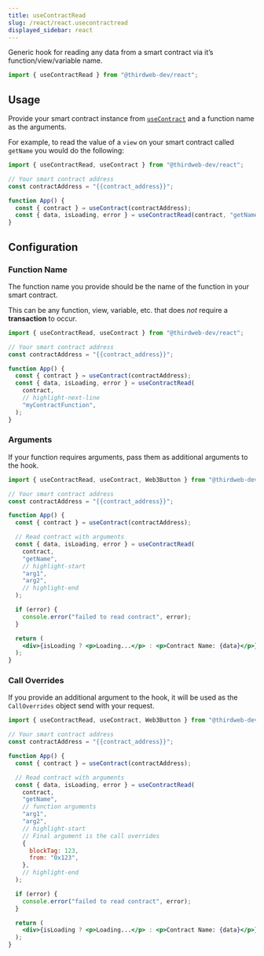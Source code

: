 ```yaml
---
title: useContractRead
slug: /react/react.usecontractread
displayed_sidebar: react
---
```



Generic hook for reading any data from a smart contract via it&rsquo;s function/view/variable name.

```jsx
import { useContractRead } from "@thirdweb-dev/react";
```

## Usage

Provide your smart contract instance from [`useContract`](/react/usecontract) and a function name as the arguments.

For example, to read the value of a `view` on your smart contract called `getName` you would do the following:

```jsx
import { useContractRead, useContract } from "@thirdweb-dev/react";

// Your smart contract address
const contractAddress = "{{contract_address}}";

function App() {
  const { contract } = useContract(contractAddress);
  const { data, isLoading, error } = useContractRead(contract, "getName");
}
```

## Configuration

### Function Name

The function name you provide should be the name of the function in your smart contract.

This can be any function, view, variable, etc. that does _not_ require a **transaction** to occur.

```jsx
import { useContractRead, useContract } from "@thirdweb-dev/react";

// Your smart contract address
const contractAddress = "{{contract_address}}";

function App() {
  const { contract } = useContract(contractAddress);
  const { data, isLoading, error } = useContractRead(
    contract,
    // highlight-next-line
    "myContractFunction",
  );
}
```

### Arguments

If your function requires arguments, pass them as additional arguments to the hook.

```jsx
import { useContractRead, useContract, Web3Button } from "@thirdweb-dev/react";

// Your smart contract address
const contractAddress = "{{contract_address}}";

function App() {
  const { contract } = useContract(contractAddress);

  // Read contract with arguments
  const { data, isLoading, error } = useContractRead(
    contract,
    "getName",
    // highlight-start
    "arg1",
    "arg2",
    // highlight-end
  );

  if (error) {
    console.error("failed to read contract", error);
  }

  return (
    <div>{isLoading ? <p>Loading...</p> : <p>Contract Name: {data}</p>}</div>
  );
}
```

### Call Overrides

If you provide an additional argument to the hook, it will be used as the `CallOverrides` object send with your request.

```jsx
import { useContractRead, useContract, Web3Button } from "@thirdweb-dev/react";

// Your smart contract address
const contractAddress = "{{contract_address}}";

function App() {
  const { contract } = useContract(contractAddress);

  // Read contract with arguments
  const { data, isLoading, error } = useContractRead(
    contract,
    "getName",
    // function arguments
    "arg1",
    "arg2",
    // highlight-start
    // Final argument is the call overrides
    {
      blockTag: 123,
      from: "0x123",
    },
    // highlight-end
  );

  if (error) {
    console.error("failed to read contract", error);
  }

  return (
    <div>{isLoading ? <p>Loading...</p> : <p>Contract Name: {data}</p>}</div>
  );
}
```

